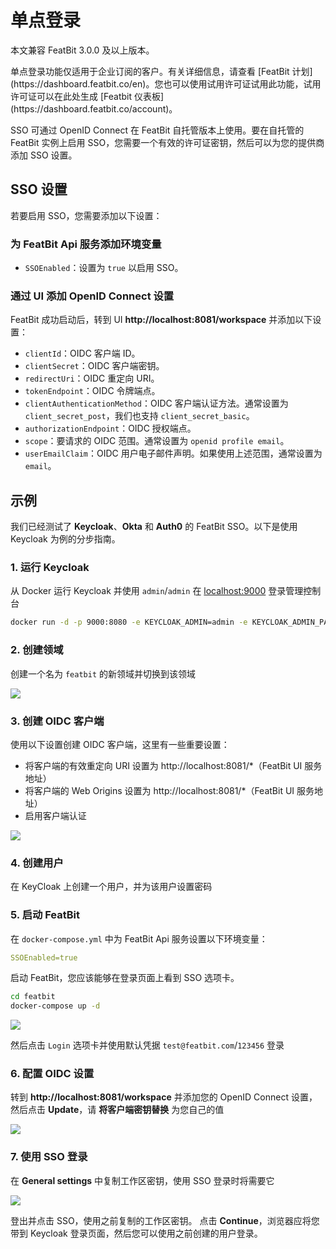 
# 单点登录

<Callout type="info">本文兼容 FeatBit 3.0.0 及以上版本。</Callout>

<Callout type="info">
    单点登录功能仅适用于企业订阅的客户。有关详细信息，请查看 [FeatBit 计划](https://dashboard.featbit.co/en)。您也可以使用试用许可证试用此功能，试用许可证可以在此处生成 [Featbit 仪表板](https://dashboard.featbit.co/account)。
</Callout>

SSO 可通过 OpenID Connect 在 FeatBit 自托管版本上使用。要在自托管的 FeatBit 实例上启用 SSO，您需要一个有效的许可证密钥，然后可以为您的提供商添加 SSO 设置。

## SSO 设置

若要启用 SSO，您需要添加以下设置：

### 为 FeatBit Api 服务添加环境变量

- `SSOEnabled`：设置为 `true` 以启用 SSO。

### 通过 UI 添加 OpenID Connect 设置

FeatBit 成功启动后，转到 UI **http://localhost:8081/workspace** 并添加以下设置：

- `clientId`：OIDC 客户端 ID。
- `clientSecret`：OIDC 客户端密钥。
- `redirectUri`：OIDC 重定向 URI。
- `tokenEndpoint`：OIDC 令牌端点。
- `clientAuthenticationMethod`：OIDC 客户端认证方法。通常设置为 `client_secret_post`，我们也支持 `client_secret_basic`。
- `authorizationEndpoint`：OIDC 授权端点。
- `scope`：要请求的 OIDC 范围。通常设置为 `openid profile email`。
- `userEmailClaim`：OIDC 用户电子邮件声明。如果使用上述范围，通常设置为 `email`。

## 示例

我们已经测试了 **Keycloak**、**Okta** 和 **Auth0** 的 FeatBit SSO。以下是使用 Keycloak 为例的分步指南。

### 1. 运行 Keycloak
从 Docker 运行 Keycloak 并使用 `admin`/`admin` 在 [localhost:9000](http://localhost:9000) 登录管理控制台

```bash
docker run -d -p 9000:8080 -e KEYCLOAK_ADMIN=admin -e KEYCLOAK_ADMIN_PASSWORD=admin --name=keycloak quay.io/keycloak/keycloak:22.0.1 start-dev
```

### 2. 创建领域

创建一个名为 `featbit` 的新领域并切换到该领域

![](../integrations/assets/single-sign-on/create-realm.png)

### 3. 创建 OIDC 客户端

使用以下设置创建 OIDC 客户端，这里有一些重要设置：
- 将客户端的有效重定向 URI 设置为 http://localhost:8081/*（FeatBit UI 服务地址）
- 将客户端的 Web Origins 设置为 http://localhost:8081/*（FeatBit UI 服务地址）
- 启用客户端认证

![](../integrations/assets/single-sign-on/client-settings.png)

### 4. 创建用户
在 KeyCloak 上创建一个用户，并为该用户设置密码

### 5. 启动 FeatBit

在 `docker-compose.yml` 中为 FeatBit Api 服务设置以下环境变量：

```yaml
SSOEnabled=true
```

启动 FeatBit，您应该能够在登录页面上看到 SSO 选项卡。
```bash
cd featbit
docker-compose up -d
```
![](../integrations/assets/single-sign-on/sso-login.png)

然后点击 `Login` 选项卡并使用默认凭据 `test@featbit.com`/`123456` 登录

### 6. 配置 OIDC 设置

转到 **http://localhost:8081/workspace** 并添加您的 OpenID Connect 设置，然后点击 **Update**，请 **将客户端密钥替换** 为您自己的值

![](../integrations/assets/single-sign-on/oidc-settings.png)

### 7. 使用 SSO 登录

在 **General settings** 中复制工作区密钥，使用 SSO 登录时将需要它

![](../integrations/assets/single-sign-on/ws-key.png)

登出并点击 SSO，使用之前复制的工作区密钥。
点击 **Continue**，浏览器应将您带到 Keycloak 登录页面，然后您可以使用之前创建的用户登录。

